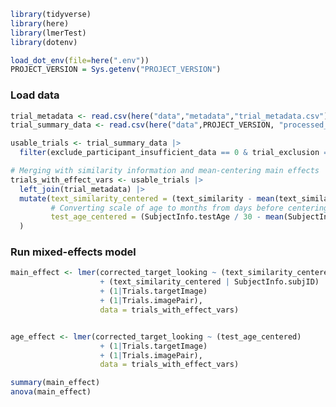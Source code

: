 ```r
library(tidyverse)
library(here)
library(lmerTest)
library(dotenv)

load_dot_env(file=here(".env"))
PROJECT_VERSION = Sys.getenv("PROJECT_VERSION")
```

### Load data
```r
trial_metadata <- read.csv(here("data","metadata","trial_metadata.csv"))
trial_summary_data <- read.csv(here("data",PROJECT_VERSION, "processed_data","trial_summary_data.csv"))

usable_trials <- trial_summary_data |>
  filter(exclude_participant_insufficient_data == 0 & trial_exclusion == 0 & exclude_participant == 0) 

# Merging with similarity information and mean-centering main effects
trials_with_effect_vars <- usable_trials |>
  left_join(trial_metadata) |>
  mutate(text_similarity_centered = (text_similarity - mean(text_similarity, na.rm = TRUE)),
         # Converting scale of age to months from days before centering
         test_age_centered = (SubjectInfo.testAge / 30 - mean(SubjectInfo.testAge / 30 , na.rm = TRUE))
  )
```

### Run mixed-effects model
```r
main_effect <- lmer(corrected_target_looking ~ (text_similarity_centered * test_age_centered) 
                    + (text_similarity_centered | SubjectInfo.subjID) 
                    + (1|Trials.targetImage) 
                    + (1|Trials.imagePair), 
                    data = trials_with_effect_vars)


age_effect <- lmer(corrected_target_looking ~ (test_age_centered) 
                    + (1|Trials.targetImage) 
                    + (1|Trials.imagePair), 
                    data = trials_with_effect_vars)

summary(main_effect)
anova(main_effect)

```